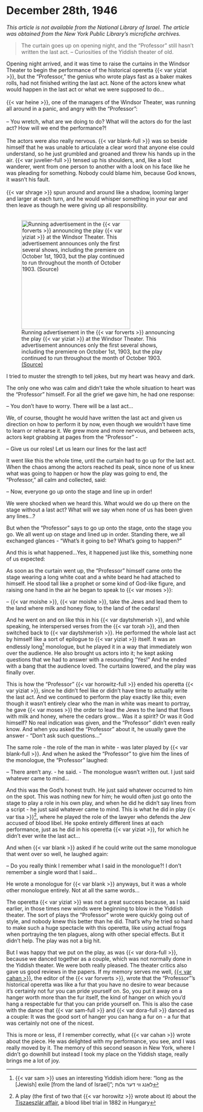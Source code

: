 # December 28th, 1946

_This article is not available from the National Library of Israel. The article was obtained from the New York Public Library's microfiche archives._

> The curtain goes up on opening night, and the "Professor" still hasn't written the last act. -- Curiosities of the Yiddish theater of old.

::: {layout-ncol="2"}

Opening night arrived, and it was time to raise the curtains in the Windsor Theater to begin the performance of the historical operetta {{< var yiziat >}}, but the "Professor," the genius who wrote plays fast as a baker makes rolls, had not finished writing the last act. None of the actors knew what would happen in the last act or what we were supposed to do...<br><br>
{{< var heine >}}, one of the managers of the Windsor Theater, was running all around in a panic, and angry with the "Professor": <br><br>
-- You wretch, what are we doing to do? What will the actors do for the last act? How will we end the performance?!<br><br>
The actors were also really nervous. {{< var blank-full >}} was so beside himself that he was unable to articulate a clear word that anyone else could understand, so he just grumbled and groaned and threw his hands up in the air. {{< var juvelier-full >}} tensed up his shoulders, and, like a lost wanderer, went from one person to another with a look on his face like he was pleading for something. Nobody could blame him, because God knows, it wasn't his fault.<br><br>
{{< var shrage >}} spun around and around like a shadow, looming larger and larger at each turn, and he would whisper something in your ear and then leave as though he were giving up all responsibility.<br><br>

![Running advertisement in the {{< var forverts >}} announcing the play {{< var yiziat >}} at the Windsor Theater. This advertisement announces only the first several shows, including the premiere on October 1st, 1903, but the play continued to run throughout the month of October 1903. [(Source)](https://www.nli.org.il/en/newspapers/frw/1903/09/30/01/article/18)](../img/newspaper_clippings/1903-09-30_forverts.png){width="3in"}

:::

I tried to muster the strength to tell jokes, but my heart was heavy and dark.

The only one who was calm and didn't take the whole situation to heart was the "Professor" himself. For all the grief we gave him, he had one response:

-- You don't have to worry. There will be a last act...

We, of course, thought he would have written the last act and given us direction on how to perform it by now, even though we wouldn't have time to learn or rehearse it. We grew more and more nervous, and between acts, actors kept grabbing at pages from the "Professor" -

-- Give us our roles! Let us learn our lines for the last act!

It went like this the whole time, until the curtain had to go up for the last act. When the chaos among the actors reached its peak, since none of us knew what was going to happen or how the play was going to end, the "Professor," all calm and collected, said:

-- Now, everyone go up onto the stage and line up in order!

We were shocked when we heard this. What would we do up there on the stage without a last act? What will we say when none of us has been given any lines...?

But when the "Professor" says to go up onto the stage, onto the stage you go. We all went up on stage and lined up in order. Standing there, we all exchanged glances - "What's it going to be? What's going to happen?"

And this is what happened...Yes, it happened just like this, something none of us expected:

As soon as the curtain went up, the "Professor" himself came onto the stage wearing a long white coat and a white beard he had attached to himself. He stood tall like a prophet or some kind of God-like figure, and raising one hand in the air he began to speak to {{< var moses >}}:

-- {{< var moishe >}}, {{< var moishe >}}, take the Jews and lead them to the land where milk and honey flow, to the land of the cedars!

And he went on and on like this in his {{< var daytshmerish >}}, and while speaking, he interspersed verses from the {{< var torah >}}, and then switched back to {{< var daytshmerish >}}. He performed the whole last act by himself like a sort of epilogue to {{< var yiziat >}} itself. It was an endlessly long^[{{< var sam >}} uses an interesting Yiddish idiom here: "long as the [Jewish] exile [from the land of Israel]"; לאַנג ווי דער גלות] monologue, but he played it in a way that immediately won over the audience. He also brought us actors into it; he kept asking questions that we had to answer with a resounding "Yes!" And he ended with a bang that the audience loved. The curtains lowered, and the play was finally over.

This is how the "Professor" {{< var horowitz-full >}} ended his operetta {{< var yiziat >}}, since he didn't feel like or didn't have time to actually write the last act. And we continued to perform the play exactly like this; even though it wasn't entirely clear who the man in white was meant to portray, he gave {{< var moses >}} the order to lead the Jews to the land that flows with milk and honey, where the cedars grow... Was it a spirit? Or was it God himself? No real indication was given, and the "Professor" didn't even really know. And when you asked the "Professor" about it, he usually gave the answer - "Don't ask such questions..."

The same role - the role of the man in white - was later played by {{< var blank-full >}}. And when he asked the "Professor" to give him the lines of the monologue, the "Professor" laughed:

-- There aren't any. - he said. - The monologue wasn't written out. I just said whatever came to mind...

And this was the God's honest truth. He just said whatever occurred to him on the spot. This was nothing new for him; he would often just go onto the stage to play a role in his own play, and when he did he didn't say lines from a script - he just said whatever came to mind. This is what he did in play {{< var tisa >}}^[A play (the first of two that {{< var horowitz >}} wrote about it) about the [Tiszaeszlár affair](https://en.wikipedia.org/wiki/Tiszaeszlár_affair), a blood libel trial in 1882 in Hungary], where he played the role of the lawyer who defends the Jew accused of blood libel. He spoke entirely different lines at each performance, just as he did in his operetta {{< var yiziat >}}, for which he didn't ever write the last act...

And when {{< var blank >}} asked if he could write out the same monologue that went over so well, he laughed again:

-- Do you really think I remember what I said in the monologue?! I don't remember a single word that I said...

He wrote a monologue for {{< var blank >}} anyways, but it was a whole other monologue entirely. Not at all the same words...

The operetta {{< var yiziat >}} was not a great success because, as I said earlier, in those times new winds were beginning to blow in the Yiddish theater. The sort of plays the "Professor" wrote were quickly going out of style, and nobody knew this better than he did. That's why he tried so hard to make such a huge spectacle with this operetta, like using actual frogs when portraying the ten plagues, along with other special effects. But it didn't help. The play was not a big hit.

But I was happy that we put on the play, as was {{< var dora-full >}}, because we danced together as a couple, which was not normally done in the Yiddish theater. We were both really pleased. The theater critics also gave us good reviews in the papers. If my memory serves me well, [{{< var cahan >}}](https://en.wikipedia.org/wiki/Abraham_Cahan), the editor of the {{< var forverts >}}, wrote that the "Professor"'s historical operetta was like a fur that you have no desire to wear because it's certainly not fur you can pride yourself on. So, you put it away on a hanger worth more than the fur itself, the kind of hanger on which you'd hang a respectable fur that you can pride yourself on. This is also the case with the dance that {{< var sam-full >}} and {{< var dora-full >}} danced as a couple: It was the good sort of hanger you can hang a fur on - a fur that was certainly not one of the nicest.

This is more or less, if I remember correctly,  what {{< var cahan >}} wrote about the piece. He was delighted with my performance, you see, and I was really moved by it. The memory of this second season in New York, where I didn't go downhill but instead I took my place on the Yiddish stage, really brings me a lot of joy.
